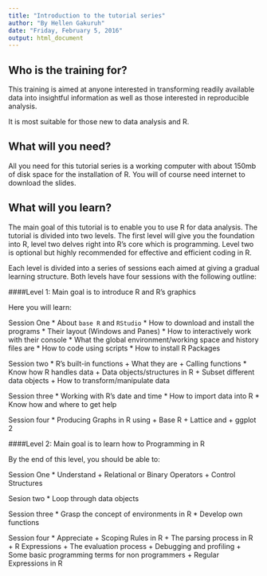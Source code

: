 ```yaml
---
title: "Introduction to the tutorial series"
author: "By Hellen Gakuruh"
date: "Friday, February 5, 2016"
output: html_document
---
```


## Who is the training for?

This training is aimed at anyone interested in transforming readily available data into insightful information as well as those interested in reproducible analysis.

It is most suitable for those new to data analysis and R.

## What will you need?

All you need for this tutorial series is a working computer with about 150mb of disk space for the installation of R. You will of course need internet to download the slides.

## What will you learn?

The main goal of this tutorial is to enable you to use R for data analysis. The tutorial is divided into two levels. The first level will give you the foundation into R, level two delves right into R's core which is programming. Level two is optional but highly recommended for effective and efficient coding in R. 

Each level is divided into a series of sessions each aimed at giving a gradual learning structure. Both levels have four sessions with the following outline: 

####Level 1: Main goal is to introduce R and R's graphics

Here you will learn:

Session One
  * About `base R` and `RStudio` 
  * How to download and install the programs
  * Their layout (Windows and Panes)
  * How to interactively work with their console
  * What the global environment/working space and history files are
  * How to code using scripts
  * How to install R Packages

Session two
  * R's built-in functions
        + What they are
        + Calling functions
  * Know how R handles data
    + Data objects/structures in R
    + Subset different data objects
    + How to transform/manipulate data

Session three
  * Working with R's date and time
  * How to import data into R 
  * Know how and where to get help

Session four
  * Producing Graphs in R using 
    + Base R
    + Lattice and 
    + ggplot 2

####Level 2: Main goal is to learn how to Programming in R

By the end of this level, you should be able to:

Session One
* Understand 
    + Relational or Binary Operators
    + Control Structures

Sesion two
* Loop through data objects

Session three
* Grasp the concept of environments in R
* Develop own functions

Session four
* Appreciate
    + Scoping Rules in R
    + The parsing process in R
    + R Expressions
    + The evaluation process
    + Debugging and profiling
    + Some basic programming terms for non programmers
    + Regular Expressions in R


